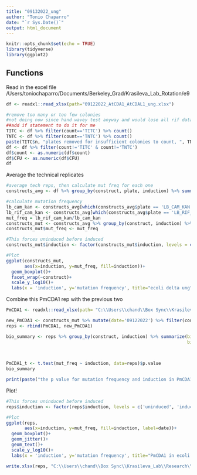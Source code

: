 ```yaml
---
title: "09132022_ung"
author: "Tonio Chaparro"
date: "`r Sys.Date()`"
output: html_document
---
```


```r
knitr::opts_chunk$set(echo = TRUE)
library(tidyverse)
library(ggplot2)
```

## Functions
Read in the excel file 
/Users/toniochaparro/Documents/Berkeley_Grad/Krasileva_Lab_Rotation/e9
```r
df <- readxl::read_xlsx(path="09122022_AtCDA1_AtCDAL1_ung.xlsx")

#remove too many or too few colonies
#not doing now since hand wavey test anyway and would lose all rif data 
##add if statement to do it for me
TITC <- df %>% filter(count=='TITC') %>% count()
TNTC <- df %>% filter(count=='TNTC') %>% count()
paste(TITC$n, "plates removed for insufficient colonies to count, ", TNTC$n, "plates removed for too many colonies to count.")
df <- df %>% filter(count!='TITC' & count!='TNTC')
df$count <- as.numeric(df$count)
df$CFU <- as.numeric(df$CFU)
df
```
Average the technical replicates 
```r
#average tech reps, then calculate mut freq for each one
constructs_avg <- df %>% group_by(construct, plate, induction) %>% summarize(tech.mean=mean(CFU), tech.n=n(), tech.sd=sd(CFU))

#calculate mutation frequency 
lb_cam_kan <- constructs_avg[which(constructs_avg$plate == 'LB_CAM_KAN'),]$tech.mean
lb_rif_cam_kan <- constructs_avg[which(constructs_avg$plate == 'LB_RIF_CAM_KAN'),]$tech.mean
mut_freq = lb_rif_cam_kan/lb_cam_kan
constructs_mut <- constructs_avg %>% group_by(construct, induction) %>% summarize(n=n())
constructs_mut$mut_freq <- mut_freq
```


```r
#This forces uninduced before induced
constructs_mut$induction <- factor(constructs_mut$induction, levels = c('uninduced', 'induced'), ordered=TRUE)

#Plot 
ggplot(constructs_mut,
       aes(x=induction, y=mut_freq, fill=induction))+
  geom_boxplot()+
  facet_wrap(~construct)+
  scale_y_log10()+
  labs(x = 'induction', y='mutation frequency', title="ecoli delta ung")
```


Combine this PmCDA1 rep with the previous two 
```r
PmCDA1 <- readxl::read_xlsx(path= "C:\\Users\\chand\\Box Sync\\Krasileva_Lab\\Research\\chandler\\Krasileva Lab\\E9\\colony_count_processing\\PmCDA1_ecoli_ung_reps.xlsx")

new_PmCDA1 <- constructs_mut %>% mutate(date='09122022') %>% filter(construct=='PmCDA1')
reps <- rbind(PmCDA1, new_PmCDA1)


```

```r
bio_summary <- reps %>% group_by(construct, induction) %>% summarize(bio.mean=mean(mut_freq), 
                                                                     bio.median=median(mut_freq),
                                                                             bio.n=n(), 
                                                                             bio.sd=sd(mut_freq))

PmCDA1_t <- t.test(mut_freq ~ induction, data=reps)$p.value
bio_summary 

print(paste("the p value for mutation frequency and induction in PmCDA1 in e. coli delta ung is ", PmCDA1_t))
```


Plot! 
```r
#This forces uninduced before induced
reps$induction <- factor(reps$induction, levels = c('uninduced', 'induced'), ordered=TRUE)

#Plot 
ggplot(reps,
       aes(x=induction, y=mut_freq, fill=induction, label=date))+
  geom_boxplot()+
  geom_jitter()+
  geom_text()+
  scale_y_log10()+
  labs(x = 'induction', y='mutation frequency', title="PmCDA1 in ecoli delta ung")
```

```r
write.xlsx(reps, "C:\\Users\\chand\\Box Sync\\Krasileva_Lab\\Research\\chandler\\Krasileva Lab\\E9\\colony_count_processing\\PmCDA1_ecoli_ung_reps.xlsx")
```

